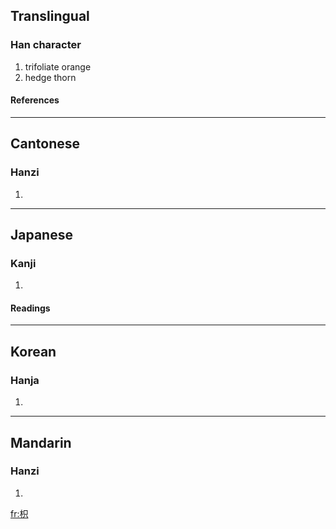 ==Translingual==
===Han character===
{{Han char|rn=75|rad=木|as=05|sn=9|four=4698<sub>0</sub>|canj=木口金 (DRC)}}
# trifoliate orange
# hedge thorn
====References====
{{Han ref|kx=0517.070|dkj=14583|dj=0905.040|hdz=21183.050|uh=67B3|ud=26547|bh=CF4C|bd=53068}}

----
==Cantonese==
===Hanzi===
{{yue-hanzi|jyut=|y=ji2}}
# {{defn|Cantonese}}

----
==Japanese==
===Kanji===
{{ja-kanji|grade=|rs=木05}}
# {{defn|Japanese}} 
====Readings====
{{ja-readings|on=[[き]] (ki), [[し]] (shi)|kun=[[からたち]] (karatachi)}}

----
==Korean==
===Hanja===
{{ko-hanja|hangeul=[[지]], [[기]]|eumhun=|rv=ji, gi|mr=chi, ki|y=ci, ki}}
# {{defn|Korean}}

----
==Mandarin==
===Hanzi===
{{cmn-hanzi|pin=[[zhī]] ([[zhi1]])|wg=chih<sup>1</sup>}}
# {{defn|Mandarin}}

[[fr:枳]]